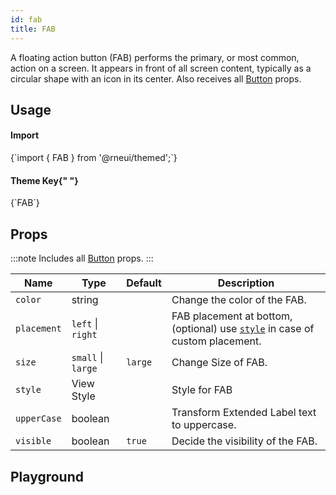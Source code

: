 ```yaml
---
id: fab
title: FAB
---
```



<IconsStyle />

A floating action button (FAB) performs the primary, or most common, action on a screen.
It appears in front of all screen content, typically as a circular shape with an icon in its center.
Also receives all [Button](https://reactnativeelements.com/docs/button#props) props.

## Usage

<div class="row inline-flex-center">
  <div class="col col--3">
    <h4>Import</h4>
  </div>
  <div class="col col--9">
    <CodeBlock>{`import { FAB } from '@rneui/themed';`}</CodeBlock>
  </div>
  <div class="col col--3">
    <h4>
      Theme Key{" "}
      <a href="../customizing#using-themeprovider">
        <BiInfoCircle />
      </a>
    </h4>
  </div>
  <div class="col col--9">
    <CodeBlock>{`FAB`}</CodeBlock>
  </div>
</div>

<Usage />

## Props

:::note
Includes all [Button](button#props) props.
:::

<div class='table-responsive'>

| Name        | Type               | Default | Description                                                                            |
| ----------- | ------------------ | ------- | -------------------------------------------------------------------------------------- |
| `color`     | string             |         | Change the color of the FAB.                                                           |
| `placement` | `left` \| `right`  |         | FAB placement at bottom, (optional) use [`style`](#style) in case of custom placement. |
| `size`      | `small` \| `large` | `large` | Change Size of FAB.                                                                    |
| `style`     | View Style         |         | Style for FAB                                                                          |
| `upperCase` | boolean            |         | Transform Extended Label text to uppercase.                                            |
| `visible`   | boolean            | `true`  | Decide the visibility of the FAB.                                                      |

</div>

## Playground

<Play />
